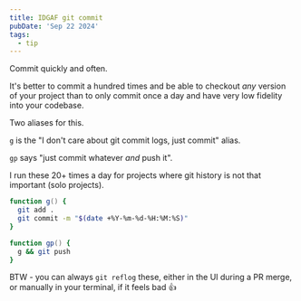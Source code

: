 ```yaml
---
title: IDGAF git commit
pubDate: 'Sep 22 2024'
tags:
  - tip
---
```


Commit quickly and often. 

It's better to commit a hundred times and be able to checkout _any_ version of your project than to only commit once a day and have very low fidelity into your codebase.

Two aliases for this.

`g` is the "I don't care about git commit logs, just commit" alias. 

`gp` says "just commit whatever _and_ push it".

I run these 20+ times a day for projects where git history is not that important (solo projects).

```zsh
function g() {
  git add .
  git commit -m "$(date +%Y-%m-%d-%H:%M:%S)"
}

function gp() {
  g && git push
}
```

BTW - you can always `git reflog` these, either in the UI during a PR merge, or manually in your terminal, if it feels bad 👍
